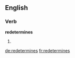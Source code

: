 ==English==

===Verb===
'''redetermines'''

# {{third-person singular of|[[redetermine]]}}

[[de:redetermines]]
[[fr:redetermines]]